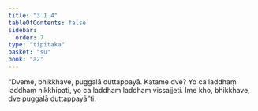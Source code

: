 ```yaml
---
title: "3.1.4"
tableOfContents: false
sidebar:
  order: 7
type: "tipitaka"
basket: "su"
book: "a2"
---
```



<DynamicBreadcrumb />

<Division number="122" book="a2">

<Paragraph number="207" book="a2">
“Dveme, bhikkhave, puggalā duttappayā. Katame dve? Yo ca laddhaṃ laddhaṃ nikkhipati, yo ca laddhaṃ laddhaṃ vissajjeti. Ime kho, bhikkhave, dve puggalā duttappayā”ti.
</Paragraph>
</Division>